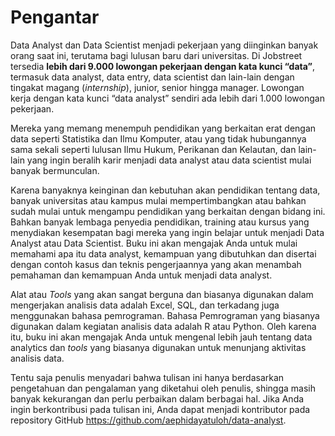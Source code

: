# Pengantar {.unnumbered}

Data Analyst dan Data Scientist menjadi pekerjaan yang diinginkan banyak orang saat ini, terutama bagi lulusan baru dari universitas. Di Jobstreet tersedia **lebih dari 9.000 lowongan pekerjaan dengan kata kunci "data"**, termasuk data analyst, data entry, data scientist dan lain-lain dengan tingakat magang (_internship_), junior, senior hingga manager. Lowongan kerja dengan kata kunci "data analyst" sendiri ada lebih dari 1.000 lowongan pekerjaan. 

Mereka yang memang menempuh pendidikan yang berkaitan erat dengan data seperti Statistika dan Ilmu Komputer, atau yang tidak hubungannya sama sekali seperti lulusan Ilmu Hukum, Perikanan dan Kelautan, dan lain-lain yang ingin beralih karir menjadi data analyst atau data scientist mulai banyak bermunculan. 

Karena banyaknya keinginan dan kebutuhan akan pendidikan tentang data, banyak universitas atau kampus mulai mempertimbangkan atau bahkan sudah mulai untuk mengampu pendidikan yang berkaitan dengan bidang ini. Bahkan banyak lembaga penyedia pendidikan, training atau kursus yang menydiakan kesempatan bagi mereka yang ingin belajar untuk menjadi Data Analyst atau Data Scientist. Buku ini akan mengajak Anda untuk mulai memahami apa itu data analyst, kemampuan yang dibutuhkan dan disertai dengan contoh kasus dan teknis pengerjaannya yang akan menambah pemahaman dan kemampuan Anda untuk menjadi data analyst. 

Alat atau _Tools_ yang akan sangat berguna dan biasanya digunakan dalam mengerjakan analisis data adalah Excel, SQL, dan terkadang juga menggunakan bahasa pemrograman. Bahasa Pemrograman yang biasanya digunakan dalam kegiatan analisis data adalah R atau Python. Oleh karena itu, buku ini akan mengajak Anda untuk mengenal lebih jauh tentang data analytics dan _tools_ yang biasanya digunakan untuk menunjang aktivitas analisis data.

Tentu saja penulis menyadari bahwa tulisan ini hanya berdasarkan pengetahuan dan pengalaman yang diketahui oleh penulis, shingga masih banyak kekurangan dan perlu perbaikan dalam berbagai hal. Jika Anda ingin berkontribusi pada tulisan ini, Anda dapat menjadi kontributor pada repository GitHub <https://github.com/aephidayatuloh/data-analyst>. 
